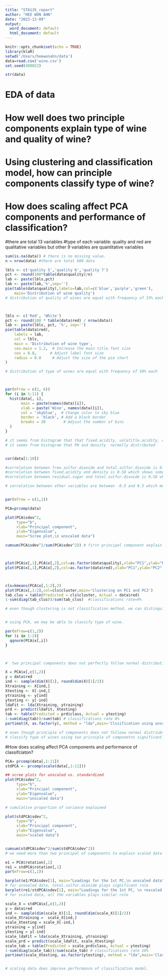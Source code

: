 ```yaml
---
title: "STA135_report"
author: "HEE WON AHN"
date: "2023-12-09"
output:
  word_document: default
  html_document: default
---
```


```r
knitr::opts_chunk$set(echo = TRUE)
library(klaR)
setwd('/Users/heewonahn/data')
data=read.csv('wine.csv')
set.seed(498022)
```


```r
str(data)
```

# EDA of data 
# How well does two principle components explain type of wine and quality of wine? 
# Using clustering and classification model, how can principle components classify type of wine? 
# How does scaling affect PCA components and performance of classification? 


#there are total 13 variables
#type of each variable: quality and red are qualitative variables but other 9 variables are quantitative variables

```r
sum(is.na(data)) # there is no missing value. 
n = nrow(data) #there are total 600 data 

lbls <- c('quality 5','quality 6','quality 7')
pct <- round(100*table(data$quality)/n)
lab <- paste(lbls,pct)
lab <- paste(lab,'%',sep='')
pie(table(data$quality),labels=lab,col=c('blue','purple','green'),
    main='Distribution of wine quality')
# distribution of quality of wines are equal with frequency of 33% each 



lbls <- c('Red', 'White')
pct <- round(100 * table(data$red) / nrow(data))
lab <- paste(lbls, pct, '%', sep='')
pie(table(data$red),
    labels = lab,
    col = lbls,
    main = 'Distribution of wine type',
    cex.main = 1.2,  # Increase the main title font size
    cex = 0.8,      # Adjust label font size
    radius = 0.8     # Adjust the size of the pie chart
)

# distribution of type of wines are equal with frequency of 50% each 



par(mfrow = c(2, 6))
for (i in 1:11) {
  hist(data[, i], 
       main = paste(names(data)[i]), 
       xlab = paste('Wine', names(data)[i]),
       col = 'skyblue',  # Change color to sky blue
       border = 'black', # Add a black border
       breaks = 20        # Adjust the number of bins
  )
}  

# it seems from histogram that that fixed.acidity, volatitle.acidity, ciric.acid, residual.sugar, chlorides, free.sulfur.dioxide, total.sulfur.dioxide,sulphates, alcohol are skewed to the right 
# it seems from histogram that PH and density  normally distributed 


cor(data[1:10])

#correlation between free.sulfur.dioxide and total.sulfur.dioxide is 0.77 which shows high linearity.
#correlation between fixed.acidity and density is 0.58 which shows some linearity.
#correlation between residual.sugar and total.sulfur.dixoide is 0.58 which shows some linearity.

# correlation between other variables are between -0.5 and 0.5 which mean there are not much linearity.



```


```r
par(mfrow = c(1,1))

PCA=prcomp(data)

plot(PCA$sdev^2, 
     type="b",
     xlab="Principal component",
     ylab="Eigenvalue",
     main="Scree plot,\n unscaled data")

cumsum(PCA$sdev^2/sum(PCA$sdev^2)) # first principal component explain 96% of total variance



plot(PCA$x[,1],PCA$x[,2],col=as.factor(data$quality),xlab="PC1",ylab="PC2",main='Wine quality on PCA plot') #first principal component and second principal component cannot explan quality of wines pretty well
plot(PCA$x[,1],PCA$x[,2],col=as.factor(data$red),xlab="PC1",ylab="PC2",main='Wine type on PCA plot') #plot of first principal component and second principal compent  an explan quality of wines pretty well



cls=kmeans(PCA$x[,1:2],2)
plot(PCA$x[,1:2],col=cls$cluster,main='Clustering on PC1 and PC2') 
tab_clus = table(Predicted = cls$cluster, Actual = data$red)
1-sum(diag(tab_clus))/sum(tab_clus)  #classifications rate=9%

# even though clustering is not classification method, we can distinguish type of wine by using K-means clustering because data points of red and white wine are close to each other when plotted by two principal components. 


# using PCA, we may be able to classify type of wine. 

par(mfrow=c(1,2))
for (i in 1:2){
  qqnorm(PCA$x[,i])
}



#  two principal components does not perfectly follow normal distribution,but we may try to fisher's lda classifciaton model. 

X = PCA$x[,c(1,2)]
y = data$red
ind <- sample(dim(X)[1], round(dim(X)[1]/2))
Xtraining <- X[ind,]
Xtesting <- X[-ind,]
ytraining <- y[ind]
ytesting <- y[-ind]
ldaFit <- lda(Xtraining, ytraining)
prd <- predict(ldaFit, Xtesting)
tab <- table(Predicted = prd$class, Actual = ytesting)
1-sum(diag(tab))/sum(tab) # classifications rate 8%
partimat(X, as.factor(y), method = "lda",main='Clssification using unscaled X variables')

# even though principle of components does not folloow normal distriubtion perfectly, LDA can still
# classify type of wines using two pricniple of componetns significantly


```

#How does scaling affect PCA components and performance of classifciaton? 
```r

PCA= prcomp(data[,1:11])
stdPCA <- prcomp(scale(data[,1:11]))

## scree plots for unscaled vs. standardized
plot(PCA$sdev^2, 
     type="b",
     xlab="Principal component",
     ylab="Eigenvalue",
     main="unscaled data")

# cumulative proportion of variance explained

plot(stdPCA$sdev^2, 
     type="b",
     xlab="Principal component",
     ylab="Eigenvalue",
     main="scaled data")


cumsum(stdPCA$sdev^2/sum(stdPCA$sdev^2))
# we need more than two principal of components to explain scaled data

e1 = PCA$rotation[,1] 
re1 = stdPCA$rotation[,1]
par(mfrow=c(1,1))

barplot(e1/PCA$sdev[1], main="Loadings for the 1st PC,\n unscaled data",cex.names = 0.8,las=2)
# for unsealed data, total.sulfur.dioxide plays significant role
barplot(re1/stdPCA$sdev[1], main="Loadings for the 1st PC, \n rescaled data",cex.names = 0.8, las=2)
# for scaled data, all the variables plays similar role 

scale_X = stdPCA$x[,c(1,2)]
y = data$red
ind <- sample(dim(scale_X)[1], round(dim(scale_X)[1]/2))
scale_Xtraining =  scale_X[ind,]
scale_Xtesting = scale_X[-ind,]
ytraining = y[ind]
ytesting = y[-ind]
scale_ldaFit = lda(scale_Xtraining, ytraining)
scale_prd = predict(scale_ldaFit, scale_Xtesting)
scale_tab = table(Predicted = scale_prd$class, Actual = ytesting)
1-sum(diag(scale_tab))/sum(scale_tab) # classifications rate 10%
partimat(scale_Xtesting, as.factor(ytesting), method = "lda",main='Classifcation using scaled X variables')


# scaling data does improve performance of classification model. 




```